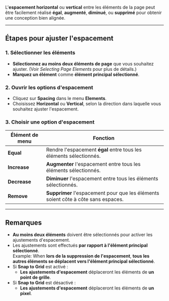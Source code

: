 L'**espacement horizontal** ou **vertical** entre les éléments de la page peut être facilement réalisé **égal**, **augmenté**, **diminué**, ou **supprimé** pour obtenir une conception bien alignée.

***

## Étapes pour ajuster l'espacement

### 1. Sélectionner les éléments

* **Sélectionnez au moins deux éléments de page** que vous souhaitez ajuster. (Voir *Selecting Page Elements* pour plus de détails.)
* **Marquez un élément** comme **élément principal sélectionné**.

### 2. Ouvrir les options d'espacement

* Cliquez sur **Spacing** dans le menu **Elements**.
* Choisissez **Horizontal** ou **Vertical**, selon la direction dans laquelle vous souhaitez ajuster l'espacement.

### 3. Choisir une option d'espacement

| Élément de menu | Fonction                                                                          |
| --------------- | --------------------------------------------------------------------------------- |
| **Equal**       | Rendre l'espacement **égal** entre tous les éléments sélectionnés.                |
| **Increase**    | **Augmenter** l'espacement entre tous les éléments sélectionnés.                  |
| **Decrease**    | **Diminuer** l'espacement entre tous les éléments sélectionnés.                   |
| **Remove**      | **Supprimer** l'espacement pour que les éléments soient côte à côte sans espaces. |

***

## Remarques

* **Au moins deux éléments** doivent être sélectionnés pour activer les ajustements d'espacement.
* Les ajustements sont effectués **par rapport à l'élément principal sélectionné**.\
  Example: When **lors de la suppression de l'espacement**, **tous les autres éléments se déplacent vers l'élément principal sélectionné**.
* Si **Snap to Grid** est activé :
  * **Les ajustements d'espacement** déplaceront les éléments de **un point de grille**.
* Si **Snap to Grid** est désactivé :
  * **Les ajustements d'espacement** déplaceront les éléments de **un pixel**.

